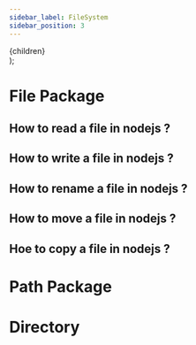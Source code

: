 ```yaml
---
sidebar_label: FileSystem
sidebar_position: 3
---
```



  <div style={{ display: "flex" }}>{children}</div>
);

# File Package
<DocImages url="/img/sync.png"></DocImages>
<DocImages url="/img/async.png"> </DocImages>


## How to read a file in nodejs ?

 <Gist id="2e844d1cdc4a13ff6e7b26708f840164"/> 

## How to write a file in nodejs ?

 <Gist id="b1eba560fc847300ad1245cc41837268"/> 

## How to rename a file in nodejs ?

 <Gist id="ff2245a34efa93c10060884e9b2fc49a"/> 

## How to move a file in nodejs ?

 <Gist id="1ffce122e428c0f7fb30c76b395d1a3c"/> 

## Hoe to copy a file in nodejs ?
 <Gist id="328b1e3130f53bf6d33d966edf5e206e"/> 


## 

# Path Package

# Directory

